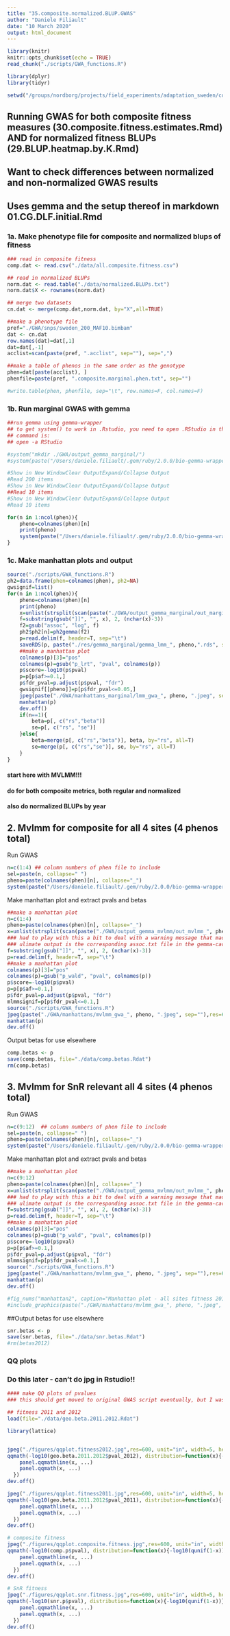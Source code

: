 ```yaml
---
title: "35.composite.normalized.BLUP.GWAS"
author: "Daniele Filiault"
date: "10 March 2020"
output: html_document
---
```


```r
library(knitr)
knitr::opts_chunk$set(echo = TRUE)
read_chunk("./scripts/GWA_functions.R")

library(dplyr)
library(tidyr)

setwd("/groups/nordborg/projects/field_experiments/adaptation_sweden/common.gardens")
```

## Running GWAS for both composite fitness measures (30.composite.fitness.estimates.Rmd) AND for normalized fitness BLUPs (29.BLUP.heatmap.by.K.Rmd)
## Want to check differences between normalized and non-normalized GWAS results
## Uses gemma and the setup thereof in markdown 01.CG.DLF.initial.Rmd


### 1a. Make phenotype file for composite and normalized blups of fitness
```r
### read in composite fitness
comp.dat <- read.csv("./data/all.composite.fitness.csv")

## read in normalized BLUPs
norm.dat <- read.table("./data/normalized.BLUPs.txt")
norm.dat$X <- rownames(norm.dat)

## merge two datasets
cn.dat <- merge(comp.dat,norm.dat, by="X",all=TRUE)

##make a phenotype file
pref="./GWA/snps/sweden_200_MAF10.bimbam"
dat <- cn.dat
row.names(dat)=dat[,1]
dat=dat[,-1]
acclist=scan(paste(pref, ".acclist", sep=""), sep=",")

##make a table of phenos in the same order as the genotype
phen=dat[paste(acclist), ]
phenfile=paste(pref, ".composite.marginal.phen.txt", sep="")

#write.table(phen, phenfile, sep="\t", row.names=F, col.names=F)
```

### 1b. Run marginal GWAS with gemma
```r

##run gemma using gemma-wrapper
## to get system() to work in .Rstudio, you need to open .RStudio in the commmand line to inhert setup.  
## command is:
## open -a RStudio

#system("mkdir ./GWA/output_gemma_marginal/")
#system(paste("/Users/daniele.filiault/.gem/ruby/2.0.0/bio-gemma-wrapper-0.98.1/bin/gemma-wrapper --loco --json --cache-dir ./GWA/.gemma-cache -- -gk -g ", pref, ".geno.gz -a ", pref, ".map -p ", phenfile, " > ./GWA/output_gemma_marginal/K.json", sep=""))

#Show in New WindowClear OutputExpand/Collapse Output
#Read 200 items
#Show in New WindowClear OutputExpand/Collapse Output
##Read 10 items
#Show in New WindowClear OutputExpand/Collapse Output
#Read 10 items

for(n in 1:ncol(phen)){
    pheno=colnames(phen)[n]
    print(pheno)
    system(paste("/Users/daniele.filiault/.gem/ruby/2.0.0/bio-gemma-wrapper-0.98.1/bin/gemma-wrapper --loco --json --cache-dir ./GWA/.gemma-cache --input ./GWA/output_gemma_marginal/K.json -- -lmm 4 -g ", pref, ".geno.gz -a ", pref, ".map -p ", phenfile, " -n ", n , " > ./GWA/output_gemma_marginal/out_marginal_", pheno, sep=""))
}
```


### 1c. Make manhattan plots and output 

```r
source("./scripts/GWA_functions.R")
ph2=data.frame(phen=colnames(phen), ph2=NA)
gwsignif=list()
for(n in 1:ncol(phen)){
    pheno=colnames(phen)[n]
    print(pheno)
    x=unlist(strsplit(scan(paste("./GWA/output_gemma_marginal/out_marginal_", pheno,sep=""), what="character")[10], ","))[7]  ### had to play with this a bit to deal with a warning message that made my output different from Ben's
    f=substring(gsub("]]", "", x), 2, (nchar(x)-3))
    f2=gsub("assoc", "log", f)
    ph2$ph2[n]=ph2gemma(f2)
    p=read.delim(f, header=T, sep="\t")
    saveRDS(p, paste("./res/gemma_marginal/gemma_lmm_", pheno,".rds", sep=""))
    ##make a manhattan plot
    colnames(p)[3]="pos"
    colnames(p)=gsub("p_lrt", "pval", colnames(p))
    p$score=-log10(p$pval)
    p=p[p$af>=0.1,]
    p$fdr_pval=p.adjust(p$pval, "fdr")
    gwsignif[[pheno]]=p[p$fdr_pval<=0.05,]
    jpeg(paste("./GWA/manhattans_marginal/lmm_gwa_", pheno, ".jpeg", sep=""),res=600, unit="in", width=8, height=4, pointsize=12)
    manhattan(p)
    dev.off()
    if(n==1){
        beta=p[, c("rs","beta")]
        se=p[, c("rs", "se")]
    }else{
        beta=merge(p[, c("rs","beta")], beta, by="rs", all=T)
        se=merge(p[, c("rs","se")], se, by="rs", all=T)
    }
}
```



#########################################
#### start here with MVLMM!!!
#### do for both composite metrics, both regular and normalized
#### also do normalized BLUPs by year
####################################





## 2.  Mvlmm for composite for all 4 sites (4 phenos total)

Run GWAS
```r
n=c(1:4) ## column numbers of phen file to include
sel=paste(n, collapse=" ")
pheno=paste(colnames(phen)[n], collapse="_")
system(paste("/Users/daniele.filiault/.gem/ruby/2.0.0/bio-gemma-wrapper-0.98.1/bin/gemma-wrapper --loco --json --cache-dir ./GWA/.gemma-cache --input ./GWA/output_gemma_loco/K.json -- -lmm 4 -g ", pref, ".geno.gz -a ", pref, ".map -p ", phenfile, " -n ", sel , " > ./GWA/output_gemma_mvlmm/out_mvlmm_", pheno, sep=""))

```

Make manhattan plot and extract pvals and betas
```r
##make a manhattan plot
n=c(1:4)
pheno=paste(colnames(phen)[n], collapse="_")
x=unlist(strsplit(scan(paste("./GWA/output_gemma_mvlmm/out_mvlmm_", pheno,sep=""), what="character")[10], ","))[7]
### had to play with this a bit to deal with a warning message that made my output different from Ben'sf=substring(gsub("]]", "", x), 2, (nchar(x)-3))
### ulimate output is the corresponding assoc.txt file in the gemma-cache
f=substring(gsub("]]", "", x), 2, (nchar(x)-3))
p=read.delim(f, header=T, sep="\t")
##make a manhattan plot
colnames(p)[3]="pos"
colnames(p)=gsub("p_wald", "pval", colnames(p))
p$score=-log10(p$pval)
p=p[p$af>=0.1,]
p$fdr_pval=p.adjust(p$pval, "fdr")
mlmmsignif=p[p$fdr_pval<=0.1,]
source("./scripts/GWA_functions.R")
jpeg(paste("./GWA/manhattans/mvlmm_gwa_", pheno, ".jpeg", sep=""),res=600, unit="in", width=8, height=4, pointsize=12)
manhattan(p)
dev.off()

```

Output betas for use elsewhere
```r
comp.betas <- p
save(comp.betas, file="./data/comp.betas.Rdat")
rm(comp.betas)
```

## 3.  Mvlmm for SnR relevant all 4 sites (4 phenos total)

Run GWAS
```r
n=c(9:12)  ## column numbers of phen file to include
sel=paste(n, collapse=" ")
pheno=paste(colnames(phen)[n], collapse="_")
system(paste("/Users/daniele.filiault/.gem/ruby/2.0.0/bio-gemma-wrapper-0.98.1/bin/gemma-wrapper --loco --json --cache-dir ./GWA/.gemma-cache --input ./GWA/output_gemma_loco/K.json -- -lmm 4 -g ", pref, ".geno.gz -a ", pref, ".map -p ", phenfile, " -n ", sel , " > ./GWA/output_gemma_mvlmm/out_mvlmm_", pheno, sep=""))

```


Make manhattan plot and extract pvals and betas
```r
##make a manhattan plot
n=c(9:12)
pheno=paste(colnames(phen)[n], collapse="_")
x=unlist(strsplit(scan(paste("./GWA/output_gemma_mvlmm/out_mvlmm_", pheno,sep=""), what="character")[10], ","))[7]
### had to play with this a bit to deal with a warning message that made my output different from Ben'sf=substring(gsub("]]", "", x), 2, (nchar(x)-3))
### ulimate output is the corresponding assoc.txt file in the gemma-cache
f=substring(gsub("]]", "", x), 2, (nchar(x)-3))
p=read.delim(f, header=T, sep="\t")
##make a manhattan plot
colnames(p)[3]="pos"
colnames(p)=gsub("p_wald", "pval", colnames(p))
p$score=-log10(p$pval)
p=p[p$af>=0.1,]
p$fdr_pval=p.adjust(p$pval, "fdr")
mlmmsignif=p[p$fdr_pval<=0.1,]
source("./scripts/GWA_functions.R")
jpeg(paste("./GWA/manhattans/mvlmm_gwa_", pheno, ".jpeg", sep=""),res=600, unit="in", width=8, height=4, pointsize=12)
manhattan(p)
dev.off()

#fig_nums("manhattan2", caption="Manhattan plot - all sites fitness 2012")
#include_graphics(paste("./GWA/manhattans/mvlmm_gwa_", pheno, ".jpeg", sep=""))
```

##Output betas for use elsewhere
```r
snr.betas <- p
save(snr.betas, file="./data/snr.betas.Rdat")
#rm(betas2012)
```

### QQ plots
### Do this later - can't do jpg in Rstudio!!

```r

#### make QQ plots of pvalues
### this should get moved to original GWAS script eventually, but I was thinking of it now

## fitness 2011 and 2012
load(file="./data/geo.beta.2011.2012.Rdat")

library(lattice)


jpeg("./figures/qqplot.fitness2012.jpg",res=600, unit="in", width=5, height=5, pointsize=12)
qqmath(-log10(geo.beta.2011.2012$pval_2012), distribution=function(x){-log10(qunif(1-x))}, main="QQ plot fitness 2012",panel = function(x, ...) { 
    panel.qqmathline(x, ...) 
    panel.qqmath(x, ...) 
  })
dev.off()

jpeg("./figures/qqplot.fitness2011.jpg",res=600, unit="in", width=5, height=5, pointsize=12)
qqmath(-log10(geo.beta.2011.2012$pval_2011), distribution=function(x){-log10(qunif(1-x))},  main="QQ plot fitness 2011", panel = function(x, ...) { 
    panel.qqmathline(x, ...) 
    panel.qqmath(x, ...) 
  })
dev.off()

# composite fitness
jpeg("./figures/qqplot.composite.fitness.jpg",res=600, unit="in", width=5, height=5, pointsize=12)
qqmath(-log10(comp.p$pval), distribution=function(x){-log10(qunif(1-x))},  main="QQ plot composite fitness", panel = function(x, ...) { 
    panel.qqmathline(x, ...) 
    panel.qqmath(x, ...) 
  })
dev.off()

# SnR fitness
jpeg("./figures/qqplot.snr.fitness.jpg",res=600, unit="in", width=5, height=5, pointsize=12)
qqmath(-log10(snr.p$pval), distribution=function(x){-log10(qunif(1-x))},  main="QQ plot SnR fitness", panel = function(x, ...) { 
    panel.qqmathline(x, ...) 
    panel.qqmath(x, ...) 
  })
dev.off()
```
